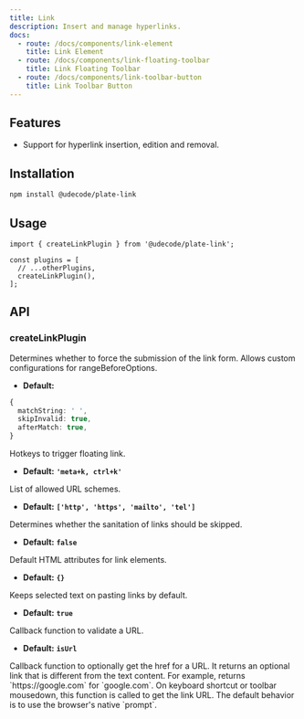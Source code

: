 ```yaml
---
title: Link
description: Insert and manage hyperlinks.
docs:
  - route: /docs/components/link-element
    title: Link Element
  - route: /docs/components/link-floating-toolbar
    title: Link Floating Toolbar
  - route: /docs/components/link-toolbar-button
    title: Link Toolbar Button
---
```


<ComponentPreview name="playground-demo" id="link" />

<PackageInfo>

## Features

- Support for hyperlink insertion, edition and removal.

</PackageInfo>

## Installation

```bash
npm install @udecode/plate-link
```

## Usage

```tsx
import { createLinkPlugin } from '@udecode/plate-link';

const plugins = [
  // ...otherPlugins,
  createLinkPlugin(),
];
```

## API

### createLinkPlugin

<APIParameters>
<APIItem name="forceSubmit" type="boolean" optional>
Determines whether to force the submission of the link form.
</APIItem>
<APIItem name="rangeBeforeOptions" type="RangeBeforeOptions" optional>
Allows custom configurations for rangeBeforeOptions.

- **Default:**

```ts
{
  matchString: ' ',
  skipInvalid: true,
  afterMatch: true,
}
```

</APIItem>
<APIItem name="triggerFloatingLinkHotkeys" type="string | string[]" optional>
Hotkeys to trigger floating link.

- **Default:** **`'meta+k, ctrl+k'`**

</APIItem>
<APIItem name="allowedSchemes" type="string[]" optional>
List of allowed URL schemes.

- **Default:** **`['http', 'https', 'mailto', 'tel']`**

</APIItem>
<APIItem name="dangerouslySkipSanitization" type="boolean" optional>
Determines whether the sanitation of links should be skipped.

- **Default:** **`false`**

</APIItem>
<APIItem name="defaultLinkAttributes" type="AnchorHTMLAttributes&lt;HTMLAnchorElement&gt;" optional>
Default HTML attributes for link elements.

- **Default:** **`{}`**

</APIItem>
<APIItem name="keepSelectedTextOnPaste" type="boolean" optional>
Keeps selected text on pasting links by default.

- **Default:** **`true`**

</APIItem>
<APIItem name="isUrl" type="(text: string) => boolean" optional>
Callback function to validate a URL.

- **Default:** **`isUrl`**

</APIItem>
<APIItem name="getUrlHref" type="(url: string) => string | undefined" optional>
Callback function to optionally get the href for a URL. It returns an optional link that is different from the text content. For example, returns `https://google.com` for `google.com`.
</APIItem>
<APIItem name="getLinkUrl" type="(prevUrl: string | null) => Promise<string | null>" optional>
On keyboard shortcut or toolbar mousedown, this function is called to get the link URL. The default behavior is to use the browser's native `prompt`.
</APIItem>

</APIParameters>
